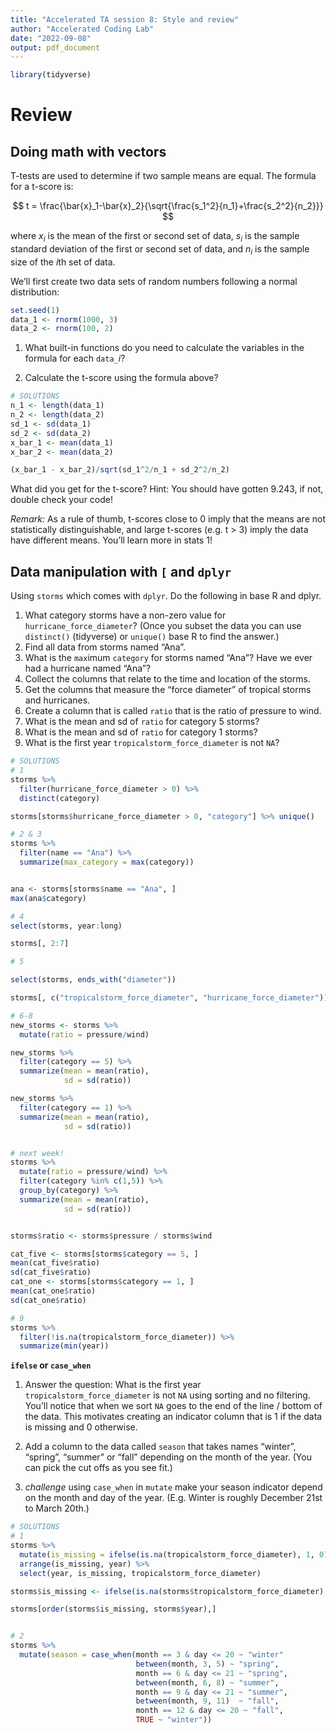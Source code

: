 ```yaml
---
title: "Accelerated TA session 8: Style and review"
author: "Accelerated Coding Lab"
date: "2022-09-08"
output: pdf_document
---
```


```r
library(tidyverse)
```


# Review

## Doing math with vectors

T-tests are used to determine if two sample means are equal. The formula for a t-score is:

$$ t = \frac{\bar{x}_1-\bar{x}_2}{\sqrt{\frac{s_1^2}{n_1}+\frac{s_2^2}{n_2}}} $$

where $x_i$ is the mean of the first or second set of data, $s_i$ is the sample standard deviation of the first or second set of data, and $n_i$ is the sample size of the *i*th set of data.

We’ll first create two data sets of random numbers following a normal distribution:

```r
set.seed(1)
data_1 <- rnorm(1000, 3)
data_2 <- rnorm(100, 2)
```

1. What built-in functions do you need to calculate the variables in the formula for each `data_`*i*?

1. Calculate the t-score using the formula above?

```r
# SOLUTIONS 
n_1 <- length(data_1)
n_2 <- length(data_2)
sd_1 <- sd(data_1)
sd_2 <- sd(data_2)
x_bar_1 <- mean(data_1)
x_bar_2 <- mean(data_2)

(x_bar_1 - x_bar_2)/sqrt(sd_1^2/n_1 + sd_2^2/n_2)

```

What did you get for the t-score? Hint: You should have gotten 9.243, if not, double check your code! 

*Remark:* As a rule of thumb, t-scores close to 0 imply that the means are not statistically distinguishable, and large t-scores (e.g. t > 3) imply the data have different means. You'll learn more in stats 1!


## Data manipulation with `[` and `dplyr`

Using `storms` which comes with `dplyr`. Do the following in base R and dplyr.

1. What category storms have a non-zero value for `hurricane_force_diameter`? (Once you subset the data you can use `distinct()` (tidyverse) or `unique()` base R to find the answer.)
1. Find all data from storms named "Ana".
1. What is the `max`imum `category` for storms named "Ana"? Have we ever had a hurricane named "Ana"? 
1. Collect the columns that relate to the time and location of the storms.
1. Get the columns that measure the "force diameter" of tropical storms and hurricanes.
1. Create a column that is called `ratio` that is the ratio of pressure to wind. 
1. What is the mean and sd of `ratio` for category 5 storms?
1. What is the mean and sd of `ratio` for category 1 storms?
1. What is the first year `tropicalstorm_force_diameter` is not `NA`? 


```r
# SOLUTIONS
# 1
storms %>% 
  filter(hurricane_force_diameter > 0) %>% 
  distinct(category)

storms[storms$hurricane_force_diameter > 0, "category"] %>% unique()

# 2 & 3
storms %>%
  filter(name == "Ana") %>%
  summarize(max_category = max(category))


ana <- storms[storms$name == "Ana", ]
max(ana$category)

# 4
select(storms, year:long)

storms[, 2:7]

# 5

select(storms, ends_with("diameter"))

storms[, c("tropicalstorm_force_diameter", "hurricane_force_diameter")]

# 6-8
new_storms <- storms %>%
  mutate(ratio = pressure/wind)

new_storms %>%
  filter(category == 5) %>%
  summarize(mean = mean(ratio), 
            sd = sd(ratio))

new_storms %>%
  filter(category == 1) %>%
  summarize(mean = mean(ratio), 
            sd = sd(ratio))


# next week!
storms %>% 
  mutate(ratio = pressure/wind) %>%
  filter(category %in% c(1,5)) %>%
  group_by(category) %>%
  summarize(mean = mean(ratio), 
            sd = sd(ratio))


storms$ratio <- storms$pressure / storms$wind

cat_five <- storms[storms$category == 5, ] 
mean(cat_five$ratio)
sd(cat_five$ratio)
cat_one <- storms[storms$category == 1, ] 
mean(cat_one$ratio)
sd(cat_one$ratio)

# 9
storms %>%
  filter(!is.na(tropicalstorm_force_diameter)) %>% 
  summarize(min(year))
```



**`ifelse` or `case_when`**

1. Answer the question: What is the first year `tropicalstorm_force_diameter` is not `NA` using sorting and no filtering. You'll notice that when we sort `NA` goes to the end of the line / bottom of the data. This motivates creating an indicator column that is 1 if the data is missing and 0 otherwise.

1. Add a column to the data called `season` that takes names "winter", "spring", "summer" or "fall" depending on the month of the year. (You can pick the cut offs as you see fit.)

1. *challenge* using `case_when` in `mutate` make your season indicator depend on the month and day of the year. (E.g. Winter is roughly December 21st to March 20th.)  


```r
# SOLUTIONS
# 1
storms %>%
  mutate(is_missing = ifelse(is.na(tropicalstorm_force_diameter), 1, 0)) %>%
  arrange(is_missing, year) %>%
  select(year, is_missing, tropicalstorm_force_diameter)

storms$is_missing <- ifelse(is.na(storms$tropicalstorm_force_diameter), 1, 0)

storms[order(storms$is_missing, storms$year),]


# 2
storms %>%
  mutate(season = case_when(month == 3 & day <= 20 ~ "winter"
                            between(month, 3, 5) ~ "spring",
                            month == 6 & day <= 21 ~ "spring",
                            between(month, 6, 8) ~ "summer",
                            month == 9 & day <= 21 ~ "summer",
                            between(month, 9, 11)  ~ "fall",
                            month == 12 & day <= 20 ~ "fall",
                            TRUE ~ "winter"))
```


